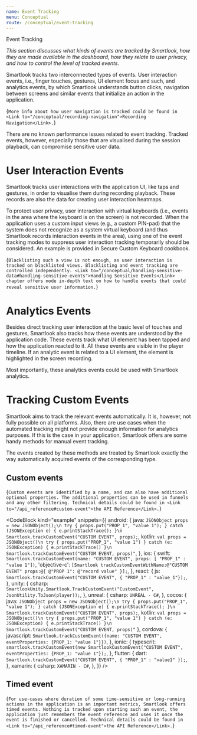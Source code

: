 ```yaml
---
name: Event Tracking
menu: Conceptual
route: /conceptual/event-tracking
---
```



<TextBlock kind='title'>Event Tracking</TextBlock>

*This section discusses what kinds of events are tracked by Smartlook, how they are made available in the dashboard, how they relate to user privacy, and how to control the level of tracked events.*

Smartlook tracks two interconnected types of events. User interaction events, i.e., finger touches, gestures, UI element focus and such, and analytics events, by which Smartlook understands button clicks, navigation between screens and similar events that initialize an action in the application.

<TextBlock kind="note">{`
More info about how user navigation is tracked could be found in <Link to="/conceptual/recording-navigation">Recording Navigation</Link>.
`}</TextBlock>

There are no known performance issues related to event tracking. Tracked events, however, especially those that are visualised during the session playback, can compromise sensitive user data.

# User Interaction Events

Smartlook tracks user interactions with the application UI, like taps and gestures, in order to visualise them during recording playback. These records are also the data for creating user interaction heatmaps.

<TextBlock>
To protect user privacy, user interaction with virtual keyboards (i.e., events in the area where the keyboard is on the screen) is not recorded. When the application uses a custom input views (e.g., a custom PIN-pad) that the system does not recognize as a system virtual keyboard (and thus Smartlook records interaction events in the area), using one of the event tracking modes to suppress user interaction tracking temporarily should be considered. An example is provided in <Link to="cookbook/secure_custom_keyboard">Secure Custom Keyboard</Link> cookbook.
</TextBlock>

<TextBlock kind="important">{`
Blacklisting such a view is not enough, as user interaction is tracked on blacklisted views. Blacklisting and event tracking are controlled independently. <Link to="/conceptual/handling-sensitive-data#handling-sensitive-events">Handling Sensitive Events</Link> chapter offers mode in-depth text on how to handle events that could reveal sensitive user information.
`}</TextBlock>

# Analytics Events

Besides direct tracking user interaction at the basic level of touches and gestures, Smartlook also tracks how these events are understood by the application code. These events track what UI element has been tapped and how the application reacted to it. All these events are visible in the player timeline. If an analytic event is related to a UI element, the element is highlighted in the screen recording.

Most importantly, these analytics events could be used with Smartlook analytics.

# Tracking Custom Events

Smartlook aims to track the relevant events automatically. It is, however, not fully possible on all platforms. Also, there are use cases when the automated tracking might not provide enough information for analytics purposes. If this is the case in your application, Smartlook offers are some handy methods for manual event tracking.

The events created by these methods are treated by Smartlook exactly the way automatically acquired events of the corresponding type.

## Custom events

<TextBlock>{`
Custom events are identified by a name, and can also have additional optional properties. The additional properties can be used in funnels and any other filtering. Technical details could be found in <Link to="/api_reference#custom-event">the API Reference</Link>.
`}</TextBlock>

<CodeBlock kind="example"
  snippets={{
    android: {
      java: `
JSONObject props = new JSONObject();\n
try {
    props.put("PROP_1", "value 1");
} catch (JSONException e) {
    e.printStackTrace();
}\n
Smartlook.trackCustomEvent("CUSTOM EVENT", props);
      `,
    kotlin: `
val props = JSONObject()\n
try {
  props.put("PROP_1", "value 1")
} catch (e: JSONException) {
    e.printStackTrace()
}\n
Smartlook.trackCustomEvent("CUSTOM EVENT, props)"
      `,
    },
    ios: {
      swift: `
Smartlook.trackCustomEvent(name: "CUSTOM EVENT", props: [ "PROP_1" : "value 1"])
      `,
      'objective-c': `
[Smartlook trackCustomEventWithName:@"CUSTOM EVENT" props:@{ @"PROP 1": @"record value" }];
      `,
    },
    react: {
      js: `
Smartlook.trackCustomEvent("CUSTOM EVENT", { "PROP_1" : "value_1"});
`,
    },
    unity: {
      csharp: `
SmartlookUnity.Smartlook.TrackCustomEvent("CustomEvent", JsonUtility.ToJson(player));
`,
    },
    unreal: {
      csharp: `
UNREAL - C#
      `,
    },
    cocos: {
      java: `
JSONObject props = new JSONObject();\n
try {
    props.put("PROP_1", "value 1");
} catch (JSONException e) {
    e.printStackTrace();
}\n
Smartlook.trackCustomEvent("CUSTOM EVENT", props);
      `,
      kotlin: `
val props = JSONObject()\n
try {
  props.put("PROP_1", "value 1")
} catch (e: JSONException) {
    e.printStackTrace()
}\n
Smartlook.trackCustomEvent("CUSTOM EVENT, props)"
      `
   },
   cordova: {
      javascript: `
Smartlook.trackCustomEvent({name: "CUSTOM EVENT", eventProperties: {PROP_1: "value 1"}})
    `,
    },
    ionic: { 
      typescrit: `
smartlook.trackCustomEvent(new SmartlookCustomEvent("CUSTOM EVENT", eventProperties: {PROP_1: "value 1"});
      `,
    },
   flutter: {
      dart: `
Smartlook.trackCustomEvent("CUSTOM EVENT", { "PROP_1" : "value1" });
   `,
   },
xamarin: {
      csharp: `
XAMARIN - C#
      `,
    },
  }}
/>


## Timed event

<TextBlock>{`
For use-cases where duration of some time-sensitive or long-running actions in the application is an important metrics, Smartlook offers timed events. Nothing is tracked upon starting such an event, the application just remembers the event reference and uses it once the event is finished or cancelled. Technical details could be found in <Link to="/api_reference#timed-event">the API Reference</Link>.
`}</TextBlock>

